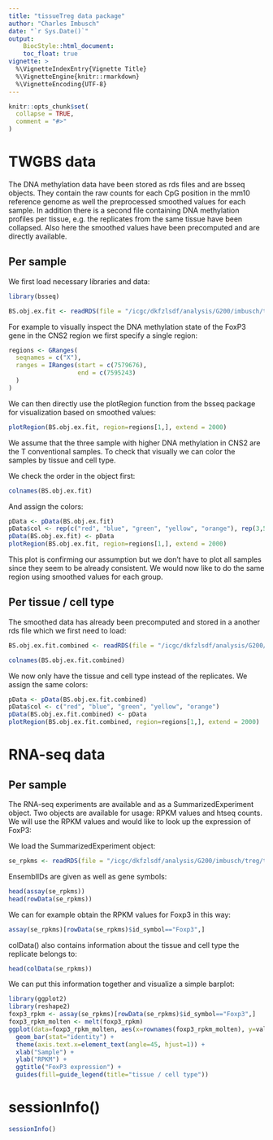 ```yaml
---
title: "tissueTreg data package"
author: "Charles Imbusch"
date: "`r Sys.Date()`"
output:
    BiocStyle::html_document:
    toc_float: true
vignette: >
  %\VignetteIndexEntry{Vignette Title}
  %\VignetteEngine{knitr::rmarkdown}
  %\VignetteEncoding{UTF-8}
---
```


```r
knitr::opts_chunk$set(
  collapse = TRUE,
  comment = "#>"
)
```

# TWGBS data

The DNA methylation data have been stored as rds files and are bsseq objects. They contain the raw counts for each CpG position in the mm10 reference genome as well the preprocessed smoothed values for each sample. In addition there is a second file containing DNA methylation profiles per tissue, e.g. the replicates from the same tissue have been collapsed. Also here the smoothed values have been precomputed and are directly available.

## Per sample

We first load necessary libraries and data:

```r
library(bsseq)
```

```r
BS.obj.ex.fit <- readRDS(file = "/icgc/dkfzlsdf/analysis/G200/imbusch/treg/treg_experimentHub/treg_twgbs_per_sample.rds")
```

For example to visually inspect the DNA methylation state of the FoxP3 gene in the CNS2 region we first specify a single region:

```r
regions <- GRanges(
  seqnames = c("X"),
  ranges = IRanges(start = c(7579676),
                   end = c(7595243)
  )
)
```

We can then directly use the plotRegion function from the bsseq package for visualization based on smoothed values:

```r
plotRegion(BS.obj.ex.fit, region=regions[1,], extend = 2000)
```

We assume that the three sample with higher DNA methylation in CNS2 are the T conventional samples. To check that visually we can color the samples by tissue and cell type.

We check the order in the object first:

```r
colnames(BS.obj.ex.fit)
```

And assign the colors:

```r
pData <- pData(BS.obj.ex.fit)
pData$col <- rep(c("red", "blue", "green", "yellow", "orange"), rep(3,5))
pData(BS.obj.ex.fit) <- pData
plotRegion(BS.obj.ex.fit, region=regions[1,], extend = 2000)
```

This plot is confirming our assumption but we don't have to plot all samples since they seem to be already consistent. We would now like to do the same region using smoothed values for each group.

## Per tissue / cell type

The smoothed data has already been precomputed and stored in a another rds file which we first need to load:

```r
BS.obj.ex.fit.combined <- readRDS(file = "/icgc/dkfzlsdf/analysis/G200/imbusch/treg/treg_experimentHub/treg_twgbs_per_group.rds")
```

```r
colnames(BS.obj.ex.fit.combined)
```

We now only have the tissue and cell type instead of the replicates. We assign the same colors:

```r
pData <- pData(BS.obj.ex.fit.combined)
pData$col <- c("red", "blue", "green", "yellow", "orange")
pData(BS.obj.ex.fit.combined) <- pData
plotRegion(BS.obj.ex.fit.combined, region=regions[1,], extend = 2000)
```

# RNA-seq data

## Per sample

The RNA-seq experiments are available and as a SummarizedExperiment object. Two objects are available for usage: RPKM values and htseq counts. We will use the RPKM values and would like to look up the expression of FoxP3: 

We load the SummarizedExperiment object:

```r
se_rpkms <- readRDS(file = "/icgc/dkfzlsdf/analysis/G200/imbusch/treg/treg_experimentHub/RPKM_table.rds")
```

EnsemblIDs are given as well as gene symbols:

```r
head(assay(se_rpkms))
head(rowData(se_rpkms))
```

We can for example obtain the RPKM values for Foxp3 in this way:

```r
assay(se_rpkms)[rowData(se_rpkms)$id_symbol=="Foxp3",]
```

colData() also contains information about the tissue and cell type the replicate belongs to:

```r
head(colData(se_rpkms))
```

We can put this information together and visualize a simple barplot:

```r
library(ggplot2)
library(reshape2)
foxp3_rpkm <- assay(se_rpkms)[rowData(se_rpkms)$id_symbol=="Foxp3",]
foxp3_rpkm_molten <- melt(foxp3_rpkm)
ggplot(data=foxp3_rpkm_molten, aes(x=rownames(foxp3_rpkm_molten), y=value, fill=colData(se_rpkms)$tissue_cell)) +
  geom_bar(stat="identity") +
  theme(axis.text.x=element_text(angle=45, hjust=1)) +
  xlab("Sample") +
  ylab("RPKM") +
  ggtitle("FoxP3 expression") +
  guides(fill=guide_legend(title="tissue / cell type"))
```

# sessionInfo()

```r
sessionInfo()
```
